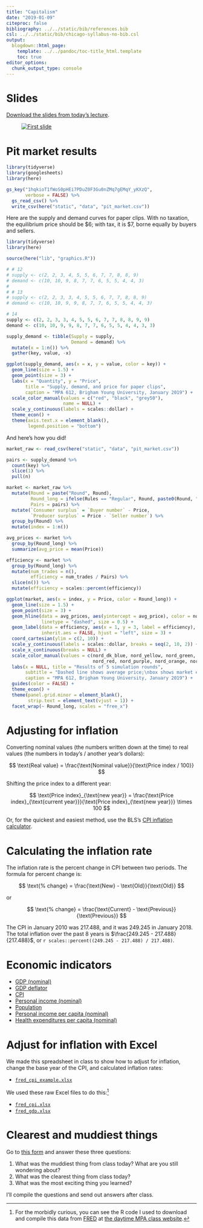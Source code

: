 ```yaml
---
title: "Capitalism"
date: "2019-01-09"
citeproc: false
bibliography: ../../static/bib/references.bib
csl: ../../static/bib/chicago-syllabus-no-bib.csl
output:
  blogdown::html_page:
    template: ../../pandoc/toc-title_html.template
    toc: true
editor_options: 
  chunk_output_type: console
---
```


# Slides

[Download the slides from today's lecture](/slides/MPA-612_2019-01-09.pdf).

<figure>
[![First slide](/images/slides/slides_2019-01-09.png)](/slides/MPA-612_2019-01-09.pdf)
</figure>


# Pit market results

```r
library(tidyverse)
library(googlesheets)
library(here)

gs_key("1hqkioT1fWoS0pHEi7PDuZ0F3Gu0nZMq7gEMqY_yKXzQ", 
       verbose = FALSE) %>%
  gs_read_csv() %>% 
  write_csv(here("static", "data", "pit_market.csv"))
```

Here are the supply and demand curves for paper clips. With no taxation, the equilibrium price should be \$6; with tax, it is \$7, borne equally by buyers and sellers.

```r
library(tidyverse)
library(here)

source(here("lib", "graphics.R"))

# # 12
# supply <- c(2, 2, 3, 4, 5, 5, 6, 7, 7, 8, 8, 9)
# demand <- c(10, 10, 9, 8, 7, 7, 6, 5, 5, 4, 4, 3)
# 
# # 13
# supply <- c(2, 2, 3, 3, 4, 5, 5, 6, 7, 7, 8, 8, 9)
# demand <- c(10, 10, 9, 9, 8, 7, 7, 6, 5, 5, 4, 4, 3)

# 14
supply <- c(2, 2, 3, 3, 4, 5, 5, 6, 7, 7, 8, 8, 9, 9)
demand <- c(10, 10, 9, 9, 8, 7, 7, 6, 5, 5, 4, 4, 3, 3)

supply_demand <- tibble(Supply = supply,
                        Demand = demand) %>% 
  mutate(x = 1:n()) %>% 
  gather(key, value, -x)

ggplot(supply_demand, aes(x = x, y = value, color = key)) +
  geom_line(size = 1.5) +
  geom_point(size = 3) +
  labs(x = "Quantity", y = "Price",
       title = "Supply, demand, and price for paper clips",
       caption = "MPA 612, Brigham Young University, January 2019") +
  scale_color_manual(values = c("red", "black", "grey50"),
                     name = NULL) +
  scale_y_continuous(labels = scales::dollar) +
  theme_econ() + 
  theme(axis.text.x = element_blank(),
        legend.position = "bottom")
```

And here's how you did!

```r
market_raw <- read_csv(here("static", "data", "pit_market.csv"))

pairs <- supply_demand %>% 
  count(key) %>% 
  slice(1) %>% 
  pull(n)

market <- market_raw %>%
  mutate(Round = paste("Round", Round),
         Round_long = ifelse(Rules == "Regular", Round, paste0(Round, "\n", Rules)),
         Pairs = pairs) %>%
  mutate(`Consumer surplus` = `Buyer number` - Price,
         `Producer surplus` = Price - `Seller number`) %>%
  group_by(Round) %>%
  mutate(index = 1:n())

avg_prices <- market %>% 
  group_by(Round_long) %>%
  summarize(avg_price = mean(Price))

efficiency <- market %>%
  group_by(Round_long) %>%
  mutate(num_trades = n(),
         efficiency = num_trades / Pairs) %>%
  slice(n()) %>%
  mutate(efficiency = scales::percent(efficiency))

ggplot(market, aes(x = index, y = Price, color = Round_long)) +
  geom_line(size = 1.5) +
  geom_point(size = 3) +
  geom_hline(data = avg_prices, aes(yintercept = avg_price), color = nord_red,
             linetype = "dashed", size = 0.5) +
  geom_label(data = efficiency, aes(x = 1, y = 3, label = efficiency), 
             inherit.aes = FALSE, hjust = "left", size = 3) +
  coord_cartesian(ylim = c(2, 10)) +
  scale_y_continuous(labels = scales::dollar, breaks = seq(2, 10, 2)) +
  scale_x_continuous(breaks = NULL) +
  scale_color_manual(values = c(nord_dk_blue, nord_yellow, nord_green,
                                nord_red, nord_purple, nord_orange, nord_lt_blue)) +
  labs(x = NULL, title = "Results of 5 simulation rounds",
       subtitle = "Dashed line shows average price;\nbox shows market efficiency, or how many people made a trade",
       caption = "MPA 612, Brigham Young University, January 2019") +
  guides(color = FALSE) +
  theme_econ() +
  theme(panel.grid.minor = element_blank(),
        strip.text = element_text(vjust = 1)) +
  facet_wrap(~ Round_long, scales = "free_x")
```


# Adjusting for inflation

Converting nominal values (the numbers written down at the time) to real values (the numbers in today's / another year's dollars):

$$
\text{Real value} = \frac{\text{Nominal value}}{\text{Price index / 100}}
$$

Shifting the price index to a different year:

$$
\text{Price index}_{\text{new year}} = \frac{\text{Price index}_{\text{current year}}}{\text{Price index}_{\text{new year}}} \times 100
$$

Or, for the quickest and easiest method, use the BLS's [CPI inflation calculator](https://www.bls.gov/data/inflation_calculator.htm).


# Calculating the inflation rate

The inflation rate is the percent change in CPI between two periods. The formula for percent change is:

$$
\text{% change} = \frac{\text{New} - \text{Old}}{\text{Old}}
$$

or

$$
\text{% change} = \frac{\text{Current} - \text{Previous}}{\text{Previous}}
$$

The CPI in January 2010 was 217.488, and it was 249.245 in January 2018. The total inflation over the past 8 years is $\frac{249.245 - 217.488}{217.488}$, or `r scales::percent((249.245 - 217.488) / 217.488)`.


# Economic indicators

- [<i class="fas fa-chart-line"></i> GDP (nominal)](https://fred.stlouisfed.org/series/GDP)
- [<i class="fas fa-chart-line"></i> GDP deflator](https://fred.stlouisfed.org/series/GDPDEF)
- [<i class="fas fa-chart-line"></i> CPI](https://fred.stlouisfed.org/series/CPIAUCSL)
- [<i class="fas fa-chart-line"></i> Personal income (nominal)](https://fred.stlouisfed.org/series/PINCOME)
- [<i class="fas fa-chart-line"></i> Population](https://fred.stlouisfed.org/series/POPTOTUSA647NWDB)
- [<i class="fas fa-chart-line"></i> Personal income per capita (nominal)](https://fred.stlouisfed.org/series/A792RC0A052NBEA)
- [<i class="fas fa-chart-line"></i> Health expenditures per capita (nominal)](https://fred.stlouisfed.org/series/HLTHSCPCHCSA)


# Adjust for inflation with Excel

We made this spreadsheet in class to show how to adjust for inflation, change the base year of the CPI, and calculated inflation rates:

- [<i class="fas fa-file-excel"></i> `fred_cpi_example.xlsx`](/files/fred_cpi_example.xlsx)

We used these raw Excel files to do this:^[For the morbidly curious, you can see the R code I used to download and compile this data from [FRED](https://fred.stlouisfed.org/) at [the daytime MPA class website](https://econw19.classes.andrewheiss.com/class/02-class/#economic-indicators).]

- [<i class="fas fa-file-excel"></i> `fred_cpi.xlsx`](/data/fred_cpi.xlsx)
- [<i class="fas fa-file-excel"></i> `fred_gdp.xlsx`](/data/fred_gdp.xlsx)


# Clearest and muddiest things

Go to [this form](https://goo.gl/forms/QfoTI9cFmwofixLD2) and answer these three questions:

1. What was the muddiest thing from class today? What are you still wondering about?
2. What was the clearest thing from class today? 
3. What was the most exciting thing you learned?

I'll compile the questions and send out answers after class.
